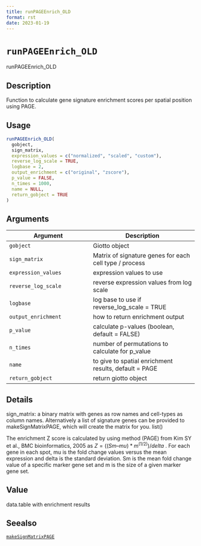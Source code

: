 ```yaml
--- 
title: runPAGEEnrich_OLD 
format: rst 
date: 2023-01-19 
--- 
```

# `runPAGEEnrich_OLD`

runPAGEEnrich_OLD


## Description

Function to calculate gene signature enrichment scores per spatial position using PAGE.


## Usage

```r
runPAGEEnrich_OLD(
  gobject,
  sign_matrix,
  expression_values = c("normalized", "scaled", "custom"),
  reverse_log_scale = TRUE,
  logbase = 2,
  output_enrichment = c("original", "zscore"),
  p_value = FALSE,
  n_times = 1000,
  name = NULL,
  return_gobject = TRUE
)
```


## Arguments

Argument      |Description
------------- |----------------
`gobject`     |     Giotto object
`sign_matrix`     |     Matrix of signature genes for each cell type / process
`expression_values`     |     expression values to use
`reverse_log_scale`     |     reverse expression values from log scale
`logbase`     |     log base to use if reverse_log_scale = TRUE
`output_enrichment`     |     how to return enrichment output
`p_value`     |     calculate p-values (boolean, default = FALSE)
`n_times`     |     number of permutations to calculate for p_value
`name`     |     to give to spatial enrichment results, default = PAGE
`return_gobject`     |     return giotto object


## Details

sign_matrix: a binary matrix with genes as row names and cell-types as column names.
 Alternatively a list of signature genes can be provided to makeSignMatrixPAGE, which will create
 the matrix for you. list() 
 
 The enrichment Z score is calculated by using method (PAGE) from
 Kim SY et al., BMC bioinformatics, 2005 as $Z = ((Sm – mu)*m^(1/2)) / delta$ .
 For each gene in each spot, mu is the fold change values versus the mean expression
 and delta is the standard deviation. Sm is the mean fold change value of a specific marker gene set
 and  m is the size of a given marker gene set.


## Value

data.table with enrichment results


## Seealso

[`makeSignMatrixPAGE`](#makesignmatrixpage)


